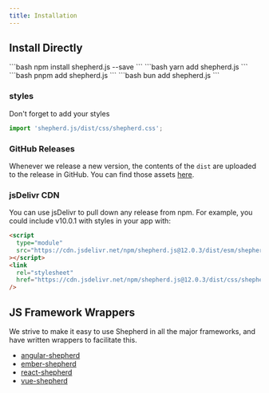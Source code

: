 ```yaml
---
title: Installation
---
```



## Install Directly

<Tabs>
  <TabItem label="npm">
  ```bash 
  npm install shepherd.js --save 
  ```
  </TabItem>
  <TabItem label="yarn">
  ```bash 
  yarn add shepherd.js 
  ```
  </TabItem>
  <TabItem label="pnpm">
  ```bash 
  pnpm add shepherd.js 
  ```
  </TabItem>
  <TabItem label="bun">
  ```bash 
  bun add shepherd.js 
  ```
  </TabItem>
</Tabs>

### styles

Don't forget to add your styles

```javascript
import 'shepherd.js/dist/css/shepherd.css';
```

### GitHub Releases

Whenever we release a new version, the contents of the `dist` are uploaded
to the release in GitHub. You can find those assets [here](https://github.com/shepherd-pro/shepherd/releases).

### jsDelivr CDN

You can use jsDelivr to pull down any release from npm. For example, you could include v10.0.1 with styles in your app
with:

```html
<script
  type="module"
  src="https://cdn.jsdelivr.net/npm/shepherd.js@12.0.3/dist/esm/shepherd.mjs"
></script>
<link
  rel="stylesheet"
  href="https://cdn.jsdelivr.net/npm/shepherd.js@12.0.3/dist/css/shepherd.css"
/>
```

## JS Framework Wrappers

We strive to make it easy to use Shepherd in all the major frameworks, and have written wrappers to facilitate this.

- [angular-shepherd](https://github.com/shepherd-pro/angular-shepherd)
- [ember-shepherd](https://github.com/shepherd-pro/ember-shepherd)
- [react-shepherd](https://github.com/shepherd-pro/react-shepherd)
- [vue-shepherd](https://github.com/shepherd-pro/vue-shepherd)
